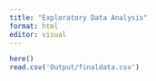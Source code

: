 ```yaml
---
title: "Exploratory Data Analysis"
format: html
editor: visual
---
```


```r
here()
read.csv('Output/finaldata.csv')

```
